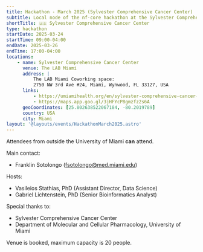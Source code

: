 ```yaml
---
title: Hackathon - March 2025 (Sylvester Comprehensive Cancer Center)
subtitle: Local node of the nf-core hackathon at the Sylvester Comprehensive Cancer Center
shortTitle: 🇺🇸 Sylvester Comprehensive Cancer Center
type: hackathon
startDate: 2025-03-24
startTime: 09:00-04:00
endDate: 2025-03-26
endTime: 17:00-04:00
locations:
    - name: Sylvester Comprehensive Cancer Center
      venue: The LAB Miami
      address: |
          The LAB Miami Coworking space:
          2750 NW 3rd Ave #24, Miami, Wynwood, FL 33127, USA
      links:
          - https://umiamihealth.org/en/sylvester-comprehensive-cancer-center
          - https://maps.app.goo.gl/3jHFYcP8gmzfz2s6A
      geoCoordinates: [25.802638522067184, -80.2019789]
      country: USA
      city: Miami
layout: '@layouts/events/HackathonMarch2025.astro'
---
```


Attendees from outside the University of Miami **can** attend.

Main contact:

-   Franklin Sotolongo ([fsotolongo@med.miami.edu](mailto:fsotolongo@med.miami.edu))

Hosts:

-   Vasileios Stathias, PhD (Assistant Director, Data Science)
-   Gabriel Lichtenstein, PhD (Senior Bioinformatics Analyst)

Special thanks to:

-   Sylvester Comprehensive Cancer Center
-   Department of Molecular and Cellular Pharmacology, University of Miami

Venue is booked, maximum capacity is 20 people.
